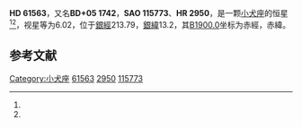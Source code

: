 {{Starbox begin
| name = HD 61563
}}
{{Starbox observe
| epoch = [[J2000.0|J2000.0]]
| constell = [[小犬座|小犬座]]<ref name=SIMBAD>{{cite web
 | url=http://simbad.u-strasbg.fr/simbad/sim-id?Ident=HR+2950
 | title=Pulsating variable Star
 | publisher=Centre de Données astronomiques de Strasbourg
 | work=SIMBAD
 | accessdate=2012-07-13
 | archive-date=2016-03-16
 | archive-url=https://web.archive.org/web/20160316195919/http://simbad.u-strasbg.fr/simbad/sim-id?Ident=HR+2950
 | dead-url=no
 }}</ref><ref name=DATA>{{cite web
 | url=http://vizier.u-strasbg.fr/viz-bin/VizieR-5?-out.add=.&-source=5050&-corr=PK=HR&-out.max=9999&HR=2950
 | title =VizieR Detailed Page
 | accessdate=2012-07-13}}</ref>
| 星官 = 
| ra = {{RA|7|40|7}}<ref name=SIMBAD /><ref name=DATA />
| dec = {{DEC|+5|13|51}}<ref name=SIMBAD /><ref name=DATA />
| appmag_v = 6.02<ref name=SIMBAD /><ref name=DATA />
}}
{{Starbox character
| class = A0III<ref name=SIMBAD /><ref name=DATA />
| b-v = -0.04<ref name=SIMBAD /><ref name=DATA />
| u-b = -0.18<ref name=SIMBAD /><ref name=DATA />
| r-i = <ref name=SIMBAD /><ref name=DATA />
| variable = 
}}
{{Starbox astrometry
| radial_v = -0.18
| prop_mo_ra = 17
| parallax = 0.014
| p_error = 
}}
{{Starbox catalog
| names =BD+05 1742，[[SAO星表|SAO]] 115773，[[HD星表|HD]] 61563，[[HR星表|HR]] 2950}}
{{Starbox reference |Simbad=HR+2950}}
{{Starbox end}}

'''HD 61563'''，又名'''BD+05 1742'''，'''SAO 115773'''、'''HR 2950'''，是一颗[[小犬座|小犬座]]的恒星<ref name=SIMBAD /><ref name=DATA />，视星等为6.02，位于[[銀道座標系|銀經]]213.79，[[銀道座標系|銀緯]]13.2，其[[B1900.0|B1900.0]]坐标为赤經{{RA|7|34|48.3}}，赤緯{{DEC|+5|13.2|41}}。

== 参考文献 ==
{{reflist}}

{{star-stub}}

[[Category:小犬座|Category:小犬座]]
[[Category:HD和HDE天體|61563]]
[[Category:HR天體|2950]]
[[Category:SAO天體|115773]]